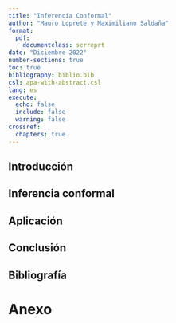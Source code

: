 ```yaml
---
title: "Inferencia Conformal"
author: "Mauro Loprete y Maximiliano Saldaña"
format: 
  pdf:
    documentclass: scrreprt
date: "Diciembre 2022"
number-sections: true
toc: true
bibliography: biblio.bib
csl: apa-with-abstract.csl
lang: es
execute:
  echo: false
  include: false
  warning: false
crossref:
  chapters: true
---
```


## Introducción


## Inferencia conformal


## Aplicación

## Conclusión

## Bibliografía

::: {#refs}
:::

# Anexo {.appendix}


